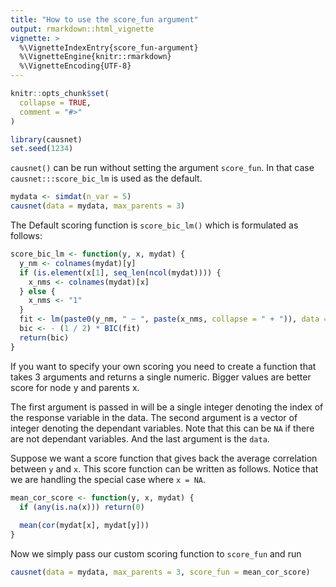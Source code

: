 ```yaml
---
title: "How to use the score_fun argument"
output: rmarkdown::html_vignette
vignette: >
  %\VignetteIndexEntry{score_fun-argument}
  %\VignetteEngine{knitr::rmarkdown}
  %\VignetteEncoding{UTF-8}
---
```


```r
knitr::opts_chunk$set(
  collapse = TRUE,
  comment = "#>"
)
```

```r
library(causnet)
set.seed(1234)
```

`causnet()` can be run without setting the argument `score_fun`. In that case `causnet:::score_bic_lm` is used as the default.

```r
mydata <- simdat(n_var = 5)
causnet(data = mydata, max_parents = 3)
```

The Default scoring function is `score_bic_lm()` which is formulated as follows: 

```r
score_bic_lm <- function(y, x, mydat) {
  y_nm <- colnames(mydat)[y]
  if (is.element(x[1], seq_len(ncol(mydat)))) {
    x_nms <- colnames(mydat)[x]
  } else {
    x_nms <- "1"
  }
  fit <- lm(paste0(y_nm, " ~ ", paste(x_nms, collapse = " + ")), data = mydat)
  bic <- - (1 / 2) * BIC(fit)
  return(bic)
}
```

If you want to specify your own scoring you need to create a function that takes 3 arguments and returns a single numeric. Bigger values are better score for node y and parents x.

The first argument is passed in will be a single integer denoting the index of the response variable in the data. The second argument is a vector of integer denoting the dependant variables. Note that this can be `NA` if there are not dependant variables.
And the last argument is the `data`.

Suppose we want a score function that gives back the average correlation between `y` and `x`. 
This score function can be written as follows. Notice that we are handling the special case where `x = NA`.
```r
mean_cor_score <- function(y, x, mydat) {
  if (any(is.na(x))) return(0)
  
  mean(cor(mydat[x], mydat[y]))
}
```

Now we simply pass our custom scoring function to `score_fun` and run

```r
causnet(data = mydata, max_parents = 3, score_fun = mean_cor_score)
```

